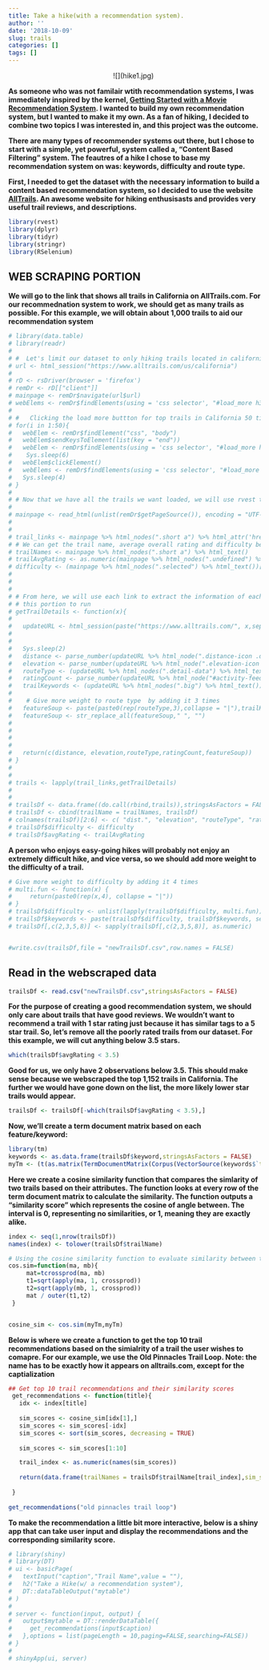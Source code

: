 ```yaml
---
title: Take a hike(with a recommendation system).
author: ''
date: '2018-10-09'
slug: trails
categories: []
tags: []
---
```


<div style="width:500px; height=200px"; align="middle">
![](hike1.jpg)
</div>
  
  
**As someone who was not familair wtith recommendation systems, I was immediately inspired by the kernel, [Getting Started with a Movie Recommendation System](https://www.kaggle.com/ibtesama/getting-started-with-a-movie-recommendation-system). I wanted to build my own recommendation system, but I wanted to make it my own. As a fan of hiking, I decided to combine two topics I was interested in, and this project was the outcome.**



  **There are many types of recommender systems out there, but I chose to start with a simple, yet powerful, system called a, "Content Based Filtering" system. The feautres of a hike I chose to base my recommendation system on was: keywords, difficulty and route type. **
  
  **First, I needed to get the dataset with the necessary information to build a content based recommendation system, so I decided to use the website [AllTrails](https://wwww.alltrails.com). An awesome website for hiking enthusisasts and provides very useful trail reviews, and descriptions.**
  
```r
library(rvest)
library(dplyr)
library(tidyr)
library(stringr) 
library(RSelenium)
```

<h2>WEB SCRAPING PORTION</h2>

**We will go to the link that shows all trails in California on AllTrails.com. For our recommednation system to work, we should get as many trails as possible. For this example, we will obtain about 1,000 trails to aid our recommendation system**
```r

# library(data.table)
# library(readr)
# 
# #  Let's limit our dataset to only hiking trails located in california
# url <- html_session("https://www.alltrails.com/us/california")
# 
# rD <- rsDriver(browser = 'firefox')
# remDr <- rD[["client"]]
# mainpage <- remDr$navigate(url$url)
# webElems <- remDr$findElements(using = 'css selector', "#load_more h3")[[2]]
# 
# #   Clicking the load more buttton for top trails in California 50 times, which provides us with roughly      a 1000 trails. This is a sufficient amount for our starter recommendation system.
# for(i in 1:50){
#   webElem <- remDr$findElement("css", "body")
#   webElem$sendKeysToElement(list(key = "end"))
#   webElem <- remDr$findElements(using = 'css selector', "#load_more h3")[[2]]
#    Sys.sleep(6)
#   webElem$clickElement()
#   webElems <- remDr$findElements(using = 'css selector', "#load_more h3")[[2]]
#   Sys.sleep(4)
# }
# 
# # Now that we have all the trails we want loaded, we will use rvest to extract the links to each trail's homepage, which contains all the trails attributes.
# 
# mainpage <- read_html(unlist(remDr$getPageSource()), encoding = "UTF-8")
# 
# 
# trail_links <- mainpage %>% html_nodes(".short a") %>% html_attr('href')
# # We can get the trail name, average overall rating and difficulty before using the extracted links
# trailNames <- mainpage %>% html_nodes(".short a") %>% html_text()
# trailAvgRating <- as.numeric(mainpage %>% html_nodes(".undefined") %>% html_attr("title"))[-1]
# difficulty <- (mainpage %>% html_nodes(".selected") %>% html_text())[-c(1,2)]
#  
#  
# 
# # From here, we will use each link to extract the information of each trail. WARNING: takes a while for
# # this portion to run
# getTrailDetails <- function(x){
# 
#   updateURL <- html_session(paste("https://www.alltrails.com/", x,sep=""))
# 
# 
#   Sys.sleep(2)
#   distance <- parse_number(updateURL %>% html_node(".distance-icon .detail-data") %>% html_text())
#   elevation <- parse_number(updateURL %>% html_node(".elevation-icon .detail-data") %>% html_text())
#   routeType <- (updateURL %>% html_nodes(".detail-data") %>% html_text())[3]
#   ratingCount <- parse_number(updateURL %>% html_node("#activity-feeds .active a") %>% html_text())
#   trailKeywords <- (updateURL %>% html_nodes(".big") %>% html_text()) %>% paste(collapse = "|")
# 
#    # Give more weight to route type  by adding it 3 times
#   featureSoup <- paste(paste0(rep(routeType,3),collapse = "|"),trailKeywords,sep="|")
#   featureSoup <- str_replace_all(featureSoup," ", "")
#   
# 
#   
#  
#   return(c(distance, elevation,routeType,ratingCount,featureSoup))
# }
#  
#  
# trails <- lapply(trail_links,getTrailDetails)
# 
# 
# trailsDf <- data.frame((do.call(rbind,trails)),stringsAsFactors = FALSE)
# trailsDf <- cbind(trailName = trailNames, trailsDf)
# colnames(trailsDf)[2:6] <- c( "dist.", "elevation", "routeType", "ratingCount", "keywords")
# trailsDf$difficulty <- difficulty
# trailsDf$avgRating <- trailAvgRating
```

**A person who enjoys easy-going hikes will probably not enjoy an extremely difficult hike, and vice versa, so we should add more weight to the difficulty of a trail. **
```r
# Give more weight to difficulty by adding it 4 times
# multi.fun <- function(x) {
#     return(paste0(rep(x,4), collapse = "|"))
# }
# trailsDf$difficulty <- unlist(lapply(trailsDf$difficulty, multi.fun))
# trailsDf$keywords <- paste(trailsDf$difficulty, trailsDf$keywords, sep="|")
# trailsDf[,c(2,3,5,8)] <- sapply(trailsDf[,c(2,3,5,8)], as.numeric)


#write.csv(trailsDf,file = "newTrailsDf.csv",row.names = FALSE)
```  

<h2> Read in the webscraped data </h2>
```r
trailsDf <- read.csv("newTrailsDf.csv",stringsAsFactors = FALSE)
```


**For the purpose of creating a good recommendation system, we should only care about trails that have good reviews. We wouldn't want to recommend a trail with 1 star rating just because it has similar tags to a 5 star trail. So, let's remove all the poorly rated trails from our dataset. For this example, we will cut anything below 3.5 stars.**
```r
which(trailsDf$avgRating < 3.5)
```  
**Good for us, we only have 2 observations below 3.5. This should make sense because we webscraped the top 1,152 trails in California. The further we would have gone down on the list, the more likely lower star trails would appear. **
```r
trailsDf <- trailsDf[-which(trailsDf$avgRating < 3.5),]
```






  
**Now, we'll create a term document matrix based on each feature/keyword:**
```r
library(tm)
keywords <- as.data.frame(trailsDf$keyword,stringsAsFactors = FALSE)
myTm <- (t(as.matrix(TermDocumentMatrix(Corpus(VectorSource(keywords$`trailsDf$keyword`))))))
```    



**Here we create a cosine similarity function that compares the simlarity of two trails based on their attributes. The function looks at every row of the term document matrix to calculate the similarity. The function outputs a "similarity score" which represents the cosine of angle between. The interval is 0, representing no similarities, or 1, meaning they are exactly alike.**
```r

index <- seq(1,nrow(trailsDf))
names(index) <- tolower(trailsDf$trailName)

# Using the cosine similarity function to evaluate similarity between trails
cos.sim=function(ma, mb){
     mat=tcrossprod(ma, mb)
     t1=sqrt(apply(ma, 1, crossprod))
     t2=sqrt(apply(mb, 1, crossprod))
     mat / outer(t1,t2)
 }


cosine_sim <- cos.sim(myTm,myTm)

```

**Below is where we create a function to get the top 10 trail recommendations based on the simialrity of a trail the user wishes to comapre. For our example, we use the Old Pinnacles Trail Loop. Note: the name has to be exactly how it appears on alltrails.com, except for the captialization**

```r
## Get top 10 trail recommendations and their similarity scores
 get_recommendations <- function(title){
   idx <- index[title]
   
   sim_scores <- cosine_sim[idx[1],]
   sim_scores <- sim_scores[-idx]
   sim_scores <- sort(sim_scores, decreasing = TRUE)
   
   sim_scores <- sim_scores[1:10]

   trail_index <- as.numeric(names(sim_scores))
   
   return(data.frame(trailNames = trailsDf$trailName[trail_index],sim_scores = as.numeric(sim_scores)))
   
 }
 
get_recommendations("old pinnacles trail loop")
```  


 
**To make the recommendation a little bit more interactive, below is a shiny app that can take user input and display the recommendations and the corresponding similarity score.**

```r
# library(shiny)
# library(DT)
# ui <- basicPage(
#   textInput("caption","Trail Name",value = ""),
#   h2("Take a Hike(w/ a recommendation system"),
#   DT::dataTableOutput("mytable")
# )
# 
# server <- function(input, output) {
#   output$mytable = DT::renderDataTable({
#     get_recommendations(input$caption)
#   },options = list(pageLength = 10,paging=FALSE,searching=FALSE))
# }
#   
# shinyApp(ui, server)
```



